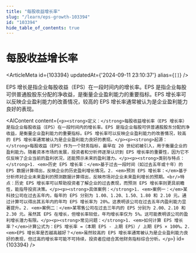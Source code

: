 ```yaml
---
title: "每股收益增长率"
slug: "/learn/eps-growth-103394"
id: "103394"
hide_table_of_contents: true
---
```



# 每股收益增长率

<ArticleMeta id={103394} updatedAt={'2024-09-11 23:10:37'} alias={`[]`} />
<div className='border-solid border-b border-t-0 my-4 border-[var(--ifm-color-gray-300)]' />

EPS 增长是指企业每股收益（EPS）在一段时间内的增长率。EPS 是指企业每股可供普通股股东分配的净收益，是衡量企业盈利能力的重要指标。EPS 增长率可以反映企业盈利能力的改善情况，较高的 EPS 增长率通常被认为是企业盈利能力良好的表现。

<AIContent content={`<p><strong>定义：</strong>每股收益增长率（EPS 增长率）是指企业每股收益（EPS）在一段时间内的增长率。EPS 是指企业每股可供普通股股东分配的净收益，是衡量企业盈利能力的重要指标。EPS 增长率可以反映企业盈利能力的改善情况，较高的 EPS 增长率通常被认为是企业盈利能力良好的表现。</p><p><strong>起源：</strong>每股收益（EPS）作为一个财务指标，最早在 20 世纪初被引入，用于衡量企业的盈利能力。随着资本市场的发展，投资者和分析师逐渐认识到 EPS 增长率的重要性，因为它不仅反映了企业当前的盈利状况，还能预示未来的盈利潜力。</p><p><strong>类别与特点：</strong>1. <em>历史 EPS 增长率：</em>基于过去一段时间（如过去五年或十年）的 EPS 数据计算得出，反映企业的历史盈利增长情况。2. <em>预测 EPS 增长率：</em>基于分析师对企业未来盈利的预测数据计算得出，反映市场对企业未来盈利增长的预期。<br/>特点：历史 EPS 增长率可以帮助投资者了解企业的过去表现，而预测 EPS 增长率则更具前瞻性，能指导投资决策。</p><p><strong>具体案例：</strong>1. <em>案例一：</em>某科技公司在过去五年内，每年的 EPS 分别为 1.00、1.20、1.50、1.80 和 2.10 元。通过计算可以得出其五年内的年均 EPS 增长率为 20%。这表明该公司在过去五年内盈利能力显著提升。2. <em>案例二：</em>某零售公司在过去三年内的 EPS 分别为 2.00、2.10 和 2.30 元。虽然其 EPS 在增长，但增长率较低，年均增长率仅为 5%。这可能表明该公司的盈利增长潜力有限。</p><p><strong>常见问题：</strong>1. <em>如何计算 EPS 增长率？</em>计算公式为：EPS 增长率 =（本期 EPS - 上期 EPS）/ 上期 EPS × 100%。2. <em>EPS 增长率是否越高越好？</em>虽然较高的 EPS 增长率通常被认为是企业盈利能力良好的表现，但过高的增长率可能不可持续，投资者应结合其他财务指标综合分析。</p>`} id={103394} />
